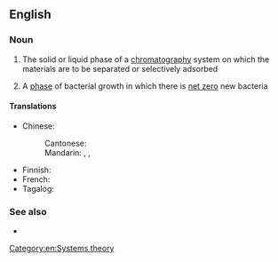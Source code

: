 ==English==

===Noun===
{{en-noun}}

# {{lb|en|chemistry}} The solid or liquid phase of a [[chromatography]] system on which the materials are to be separated or selectively adsorbed <sup>{{w|stationary phase (chemistry)|Wp}}</sup>
# {{lb|en|biology}} A [[phase]] of bacterial growth in which there is [[net zero]] new bacteria <sup>{{w|stationary phase (biology)|Wp}}</sup>

====Translations====
{{trans-top|adsorbing phase of a chromatography system}}
* Chinese:
*: Cantonese: {{t|yue|固定相|tr=gu3 ding6 soeng3|sc=Hani}}
*: Mandarin: {{t+|cmn|固定相|tr=gùdìngxiàng|sc=Hani}}, {{t|cmn|靜止相|sc=Hani}}, {{t|cmn|静止相|tr=jìngzhǐxiàng|sc=Hani}}
{{trans-mid}}
* Finnish: {{t|fi|kiinteä faasi}}
* French: {{t|fr|phase stationnaire|f}}
* Tagalog: {{t|tl|tigiling yugto}}
{{trans-bottom}}

===See also===
* {{l|en|mobile phase}}

[[Category:en:Systems theory]]